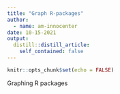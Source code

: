 ```yaml
---
title: "Graph R-packages"
author:
  - name: am-innocenter
date: 10-15-2021
output:
  distill::distill_article:
    self_contained: false
---
```



```r
knitr::opts_chunk$set(echo = FALSE)
```

Graphing R packages

<!-- create_post("Graph-R-packages", collection = "projects") -->
